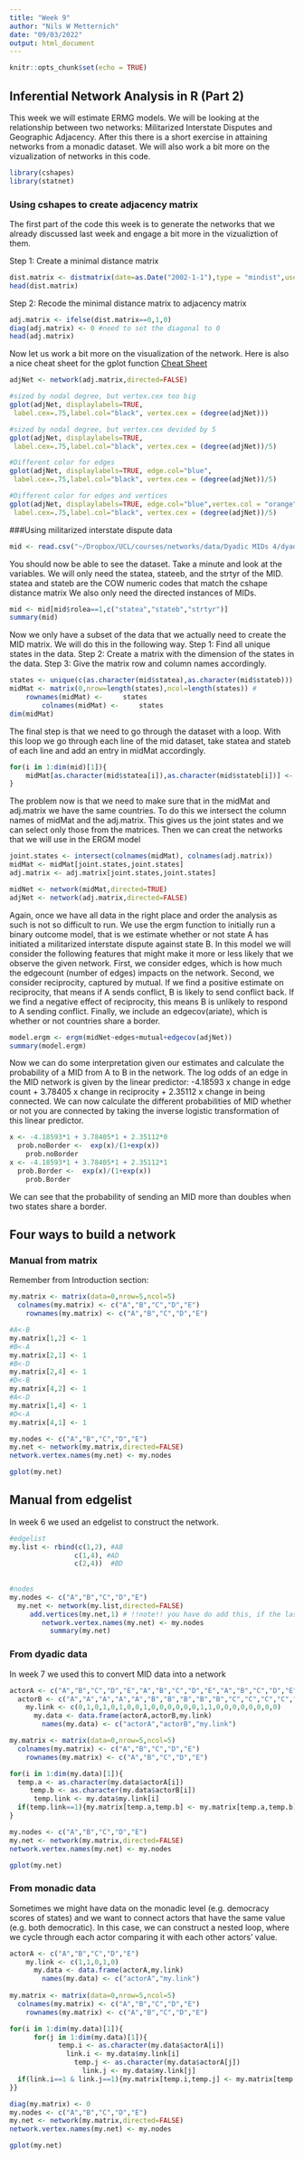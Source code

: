 ```yaml
---
title: "Week 9"
author: "Nils W Metternich"
date: "09/03/2022"
output: html_document
---
```


```r
knitr::opts_chunk$set(echo = TRUE)
```


## Inferential Network Analysis in R (Part 2)

This week we will estimate ERMG models. We will be looking at the relationship between two networks: Militarized Interstate Disputes and Geographic Adjacency. After this there is a short exercise in attaining networks from a monadic dataset. We will also work a bit more on the vizualization of networks in this code.



```r
library(cshapes)
library(statnet)
```
### Using cshapes to create adjacency matrix

The first part of the code this week is to generate the networks that we already discussed last week and engage a bit more in the vizualiztion of them.

Step 1: Create a minimal distance matrix
```r
dist.matrix <- distmatrix(date=as.Date("2002-1-1"),type = "mindist",useGW = FALSE)
head(dist.matrix)
```

Step 2: Recode the minimal distance matrix to adjacency matrix
```r
adj.matrix <- ifelse(dist.matrix==0,1,0)
diag(adj.matrix) <- 0 #need to set the diagonal to 0
head(adj.matrix)
```

Now let us work a bit more on the visualization of the network. Here is also a nice cheat sheet for the gplot function [Cheat Sheet](https://www.uni-due.de/hummell/man/sna/.sna.gplot.pdf)

```r
adjNet <- network(adj.matrix,directed=FALSE)

#sized by nodal degree, but vertex.cex too big
gplot(adjNet, displaylabels=TRUE,
 label.cex=.75,label.col="black", vertex.cex = (degree(adjNet)))

#sized by nodal degree, but vertex.cex devided by 5
gplot(adjNet, displaylabels=TRUE,
 label.cex=.75,label.col="black", vertex.cex = (degree(adjNet))/5)

#Different color for edges
gplot(adjNet, displaylabels=TRUE, edge.col="blue",
 label.cex=.75,label.col="black", vertex.cex = (degree(adjNet))/5)

#Different color for edges and vertices
gplot(adjNet, displaylabels=TRUE, edge.col="blue",vertex.col = "orange",
 label.cex=.75,label.col="black", vertex.cex = (degree(adjNet))/5)


```

###Using militarized interstate dispute data

```r
mid <- read.csv("~/Dropbox/UCL/courses/networks/data/Dyadic MIDs 4/dyadic_mid_4.02.csv") #First we load the data. You will need to change the path to do this.
```

You should now be able to see the dataset. Take a minute and look at the variables. We will only need the statea, stateeb, and the strtyr of the MID. statea and stateb are the COW numeric codes that match the cshape distance matrix We also only need the directed instances of MIDs.

```r
mid <- mid[mid$rolea==1,c("statea","stateb","strtyr")]
summary(mid)
```

Now we only have a subset of the data that we actually need to create the MID matrix. We will do this in the following way. Step 1: Find all unique states in the data. Step 2: Create a matrix with the dimension of the states in the data. Step 3: Give the matrix row and column names accordingly. 

```r
states <- unique(c(as.character(mid$statea),as.character(mid$stateb)))
midMat <- matrix(0,nrow=length(states),ncol=length(states)) # 
	rownames(midMat) <- 	states
		colnames(midMat) <- 	states
dim(midMat)
```		

The final step is that we need to go through the dataset with a loop. With this loop we go through each line of the mid dataset, take statea and stateb of each line and add an entry in midMat accordingly.
```r
for(i in 1:dim(mid)[1]){
	midMat[as.character(mid$statea[i]),as.character(mid$stateb[i])] <- midMat[as.character(mid$statea[i]),as.character(mid$stateb[i])]+1
}

```

The problem now is that we need to make sure that in the midMat and adj.matrix we have the same countries. To do this we intersect the column names of midMat and the adj.matrix. This gives us the joint states and we can select only those from the matrices. Then we can creat the networks that we will use in the ERGM model

```r
joint.states <- intersect(colnames(midMat), colnames(adj.matrix))
midMat <- midMat[joint.states,joint.states]
adj.matrix <- adj.matrix[joint.states,joint.states]

midNet <- network(midMat,directed=TRUE)
adjNet <- network(adj.matrix,directed=FALSE)
```


Again, once we have all data in the right place and order the analysis as such is not so difficult to run. We use the ergm function to initially run a binary outcome model, that is we estimate whether or not state A has initiated a militarized interstate dispute against state B. In this model we will consider the following features that might make it more or less likely that we observe the given network. First, we consider edges, which is how much the edgecount (number of edges) impacts on the network. Second, we consider reciprocity, captured by mutual. If we find a positive estimate on reciprocity, that means if A sends conflict, B is likely to send conflict back. If we find a negative effect of reciprocity, this means B is unlikely to respond to A sending conflict. Finally, we include an edgecov(ariate), which is whether or not countries share a border. 

```r
model.ergm <- ergm(midNet~edges+mutual+edgecov(adjNet))
summary(model.ergm)
```

Now we can do some interpretation given our estimates and calculate the probability of a MID from A to B in the network. The log odds of an edge in the MID network is given by the linear predictor: -4.18593 x change in edge count +  3.78405 x change in reciprocity  + 2.35112 x change in being connected. We can now calculate the different probabilities of MID whether or not you are connected by taking the inverse logistic transformation of this linear predictor.

```r
x <- -4.18593*1 + 3.78405*1 + 2.35112*0
  prob.noBorder <-  exp(x)/(1+exp(x))
    prob.noBorder
x <- -4.18593*1 + 3.78405*1 + 2.35112*1
  prob.Border <-  exp(x)/(1+exp(x))
    prob.Border
```
We can see that the probability of sending an MID more than doubles when two states share a border.

## Four ways to build a network

### Manual from matrix
Remember from Introduction section:
```r
my.matrix <- matrix(data=0,nrow=5,ncol=5)
  colnames(my.matrix) <- c("A","B","C","D","E")
    rownames(my.matrix) <- c("A","B","C","D","E")

#A<-B
my.matrix[1,2] <- 1
#B<-A
my.matrix[2,1] <- 1
#B<-D
my.matrix[2,4] <- 1
#D<-B
my.matrix[4,2] <- 1
#A<-D
my.matrix[1,4] <- 1
#D<-A
my.matrix[4,1] <- 1

my.nodes <- c("A","B","C","D","E")
my.net <- network(my.matrix,directed=FALSE)
network.vertex.names(my.net) <- my.nodes

gplot(my.net)

```

## Manual from edgelist
In week 6 we used an edgelist to construct the network.

```r
#edgelist
my.list <- rbind(c(1,2), #AB
                c(1,4), #AD
                c(2,4))  #BD
              
 
#nodes
my.nodes <- c("A","B","C","D","E")
  my.net <- network(my.list,directed=FALSE)
     add.vertices(my.net,1) # !!note!! you have do add this, if the last node is an isolate
        network.vertex.names(my.net) <- my.nodes
          summary(my.net)

```

### From dyadic data
In week 7 we used this to convert MID data into a network

```r
actorA <- c("A","B","C","D","E","A","B","C","D","E","A","B","C","D","E","A","B","C","D","E","A","B","C","D","E") 
  actorB <- c("A","A","A","A","A","B","B","B","B","B","C","C","C","C","C","D","D","D","D","D","E","E","E","E","E") 
    my.link <- c(0,1,0,1,0,1,0,0,1,0,0,0,0,0,0,1,1,0,0,0,0,0,0,0,0)      
      my.data <- data.frame(actorA,actorB,my.link)
        names(my.data) <- c("actorA","actorB","my.link")

my.matrix <- matrix(data=0,nrow=5,ncol=5)
  colnames(my.matrix) <- c("A","B","C","D","E")
    rownames(my.matrix) <- c("A","B","C","D","E")

for(i in 1:dim(my.data)[1]){
  temp.a <- as.character(my.data$actorA[i])
     temp.b <- as.character(my.data$actorB[i])
      temp.link <- my.data$my.link[i]
  if(temp.link==1){my.matrix[temp.a,temp.b] <- my.matrix[temp.a,temp.b]+1 }
}

my.nodes <- c("A","B","C","D","E")
my.net <- network(my.matrix,directed=FALSE)
network.vertex.names(my.net) <- my.nodes

gplot(my.net)

```

### From monadic data
Sometimes we might have data on the monadic level (e.g. democracy scores of states) and we want to connect actors that have the same value (e.g. both democratic). In this case, we can construct a nested loop, where we cycle through each actor comparing it with each other actors' value.
```r
actorA <- c("A","B","C","D","E") 
    my.link <- c(1,1,0,1,0)      
      my.data <- data.frame(actorA,my.link)
        names(my.data) <- c("actorA","my.link")
        
my.matrix <- matrix(data=0,nrow=5,ncol=5)
  colnames(my.matrix) <- c("A","B","C","D","E")
    rownames(my.matrix) <- c("A","B","C","D","E")

for(i in 1:dim(my.data)[1]){
      for(j in 1:dim(my.data)[1]){
            temp.i <- as.character(my.data$actorA[i])
              link.i <- my.data$my.link[i]
                temp.j <- as.character(my.data$actorA[j])
                  link.j <- my.data$my.link[j]
  if(link.i==1 & link.j==1){my.matrix[temp.i,temp.j] <- my.matrix[temp.i,temp.j]+1}
}}

diag(my.matrix) <- 0
my.nodes <- c("A","B","C","D","E")
my.net <- network(my.matrix,directed=FALSE)
network.vertex.names(my.net) <- my.nodes

gplot(my.net)
```
